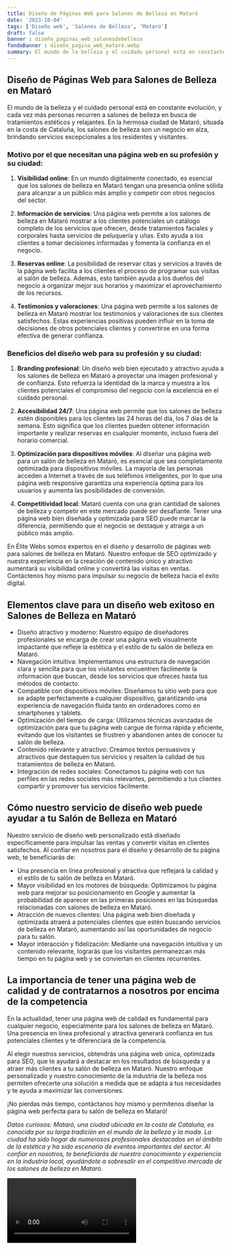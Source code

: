 ```yaml
---
title: Diseño de Páginas Web para Salones de Belleza en Mataró
date: '2023-10-04'
tags: ['Diseño web', 'Salones de Belleza', 'Mataró']
draft: false
banner : diseño_paginas_web_salonesdebelleza
fondoBanner : diseño_pagina_web_mataró.webp
summary: El mundo de la belleza y el cuidado personal está en constante evolución, y cada vez más personas recurren a salones de belleza en busca de tratamientos estéticos y relajantes. En la hermosa ciudad de Mataró, situada en la costa de Cataluña, los salones de belleza son un negocio en alza, brindando servicios excepcionales a los residentes y visitantes.
---
```


## Diseño de Páginas Web para Salones de Belleza en Mataró

El mundo de la belleza y el cuidado personal está en constante evolución, y cada vez más personas recurren a salones de belleza en busca de tratamientos estéticos y relajantes. En la hermosa ciudad de Mataró, situada en la costa de Cataluña, los salones de belleza son un negocio en alza, brindando servicios excepcionales a los residentes y visitantes.

### Motivo por el que necesitan una página web en su profesión y su ciudad:

1. **Visibilidad online**: En un mundo digitalmente conectado, es esencial que los salones de belleza en Mataró tengan una presencia online sólida para alcanzar a un público más amplio y competir con otros negocios del sector.

2. **Información de servicios**: Una página web permite a los salones de belleza en Mataró mostrar a los clientes potenciales un catálogo completo de los servicios que ofrecen, desde tratamientos faciales y corporales hasta servicios de peluquería y uñas. Esto ayuda a los clientes a tomar decisiones informadas y fomenta la confianza en el negocio.

3. **Reservas online**: La posibilidad de reservar citas y servicios a través de la página web facilita a los clientes el proceso de programar sus visitas al salón de belleza. Además, esto también ayuda a los dueños del negocio a organizar mejor sus horarios y maximizar el aprovechamiento de los recursos.

4. **Testimonios y valoraciones**: Una página web permite a los salones de belleza en Mataró mostrar los testimonios y valoraciones de sus clientes satisfechos. Estas experiencias positivas pueden influir en la toma de decisiones de otros potenciales clientes y convertirse en una forma efectiva de generar confianza.

### Beneficios del diseño web para su profesión y su ciudad:

1. **Branding profesional**: Un diseño web bien ejecutado y atractivo ayuda a los salones de belleza en Mataró a proyectar una imagen profesional y de confianza. Esto refuerza la identidad de la marca y muestra a los clientes potenciales el compromiso del negocio con la excelencia en el cuidado personal.

2. **Accesibilidad 24/7**: Una página web permite que los salones de belleza estén disponibles para los clientes las 24 horas del día, los 7 días de la semana. Esto significa que los clientes pueden obtener información importante y realizar reservas en cualquier momento, incluso fuera del horario comercial.

3. **Optimización para dispositivos móviles**: Al diseñar una página web para un salón de belleza en Mataró, es esencial que sea completamente optimizada para dispositivos móviles. La mayoría de las personas acceden a Internet a través de sus teléfonos inteligentes, por lo que una página web responsive garantiza una experiencia óptima para los usuarios y aumenta las posibilidades de conversión.

4. **Competitividad local**: Mataró cuenta con una gran cantidad de salones de belleza y competir en este mercado puede ser desafiante. Tener una página web bien diseñada y optimizada para SEO puede marcar la diferencia, permitiendo que el negocio se destaque y atraiga a un público más amplio.

En Élite Webs somos expertos en el diseño y desarrollo de páginas web para salones de belleza en Mataró. Nuestro enfoque de SEO optimizado y nuestra experiencia en la creación de contenido único y atractivo aumentará su visibilidad online y convertirá las visitas en ventas. Contáctenos hoy mismo para impulsar su negocio de belleza hacia el éxito digital.

<GifSeo />

<Cta />

## Elementos clave para un diseño web exitoso en Salones de Belleza en Mataró

- Diseño atractivo y moderno: Nuestro equipo de diseñadores profesionales se encarga de crear una página web visualmente impactante que refleje la estética y el estilo de tu salón de belleza en Mataró.
- Navegación intuitiva: Implementamos una estructura de navegación clara y sencilla para que los visitantes encuentren fácilmente la información que buscan, desde los servicios que ofreces hasta tus métodos de contacto.
- Compatible con dispositivos móviles: Diseñamos tu sitio web para que se adapte perfectamente a cualquier dispositivo, garantizando una experiencia de navegación fluida tanto en ordenadores como en smartphones y tablets.
- Optimización del tiempo de carga: Utilizamos técnicas avanzadas de optimización para que tu página web cargue de forma rápida y eficiente, evitando que los visitantes se frustren y abandonen antes de conocer tu salón de belleza.
- Contenido relevante y atractivo: Creamos textos persuasivos y atractivos que destaquen tus servicios y resalten la calidad de tus tratamientos de belleza en Mataró.
- Integración de redes sociales: Conectamos tu página web con tus perfiles en las redes sociales más relevantes, permitiendo a tus clientes compartir y promover tus servicios fácilmente.

## Cómo nuestro servicio de diseño web puede ayudar a tu Salón de Belleza en Mataró

Nuestro servicio de diseño web personalizado está diseñado específicamente para impulsar las ventas y convertir visitas en clientes satisfechos. Al confiar en nosotros para el diseño y desarrollo de tu página web, te beneficiarás de:

- Una presencia en línea profesional y atractiva que reflejará la calidad y el estilo de tu salón de belleza en Mataró.
- Mayor visibilidad en los motores de búsqueda: Optimizamos tu página web para mejorar su posicionamiento en Google y aumentar la probabilidad de aparecer en las primeras posiciones en las búsquedas relacionadas con salones de belleza en Mataró.
- Atracción de nuevos clientes: Una página web bien diseñada y optimizada atraerá a potenciales clientes que estén buscando servicios de belleza en Mataró, aumentando así las oportunidades de negocio para tu salón.
- Mayor interacción y fidelización: Mediante una navegación intuitiva y un contenido relevante, lograrás que los visitantes permanezcan más tiempo en tu página web y se conviertan en clientes recurrentes.

## La importancia de tener una página web de calidad y de contratarnos a nosotros por encima de la competencia

En la actualidad, tener una página web de calidad es fundamental para cualquier negocio, especialmente para los salones de belleza en Mataró. Una presencia en línea profesional y atractiva generará confianza en tus potenciales clientes y te diferenciará de la competencia.

Al elegir nuestros servicios, obtendrás una página web única, optimizada para SEO, que te ayudará a destacar en los resultados de búsqueda y a atraer más clientes a tu salón de belleza en Mataró. Nuestro enfoque personalizado y nuestro conocimiento de la industria de la belleza nos permiten ofrecerte una solución a medida que se adapta a tus necesidades y te ayuda a maximizar las conversiones.

¡No pierdas más tiempo, contáctanos hoy mismo y permítenos diseñar la página web perfecta para tu salón de belleza en Mataró!

*Datos curiosos: Mataró, una ciudad ubicada en la costa de Cataluña, es conocida por su larga tradición en el mundo de la belleza y la moda. La ciudad ha sido hogar de numerosos profesionales destacados en el ámbito de la estética y ha sido escenario de eventos importantes del sector. Al confiar en nosotros, te beneficiarás de nuestro conocimiento y experiencia en la industria local, ayudándote a sobresalir en el competitivo mercado de los salones de belleza en Mataró.*

<Video />

<CtaBot job='Salones de Belleza' city='Mataró'/>

<Gmaps query='Mataró+españa+maps' />